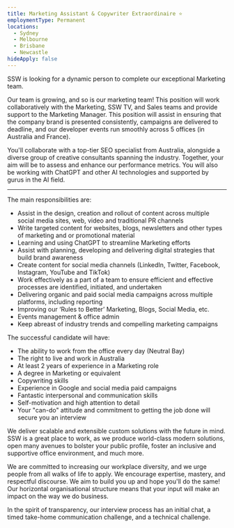 ```yaml
---
title: Marketing Assistant & Copywriter Extraordinaire ⭐️
employmentType: Permanent
locations:
  - Sydney
  - Melbourne
  - Brisbane
  - Newcastle
hideApply: false
---
```


SSW is looking for a dynamic person to complete our exceptional Marketing team.

Our team is growing, and so is our marketing team! This position will work collaboratively with the Marketing, SSW TV, and Sales teams and provide support to the Marketing Manager. This position will assist in ensuring that the company brand is presented consistently, campaigns are delivered to deadline, and our developer events run smoothly across 5 offices (in Australia and France).  

You'll collaborate with a top-tier SEO specialist from Australia, alongside a diverse group of creative consultants spanning the industry. Together, your aim will be to assess and enhance our performance metrics. You will also be working with ChatGPT and other AI technologies and supported by gurus in the AI field. 

***

The main responsibilities are:

* Assist in the design, creation and rollout of content across multiple social media sites, web, video and traditional PR channels 
* Write targeted content for websites, blogs, newsletters and other types of marketing and or promotional material 
* Learning and using ChatGPT to streamline Marketing efforts 
* Assist with planning, developing and delivering digital strategies that build brand awareness 
* Create content for social media channels (LinkedIn, Twitter, Facebook, Instagram, YouTube and TikTok) 
* Work effectively as a part of a team to ensure efficient and effective processes are identified, initiated, and undertaken 
* Delivering organic and paid social media campaigns across multiple platforms, including reporting 
* Improving our ‘Rules to Better’ Marketing, Blogs, Social Media, etc. 
* Events management & office admin 
* Keep abreast of industry trends and compelling marketing campaigns 

The successful candidate will have:

* The ability to work from the office every day (Neutral Bay) 
* The right to live and work in Australia 
* At least 2 years of experience in a Marketing role 
* A degree in Marketing or equivalent 
* Copywriting skills 
* Experience in Google and social media paid campaigns 
* Fantastic interpersonal and communication skills 
* Self-motivation and high attention to detail 
* Your "can-do" attitude and commitment to getting the job done will secure you an interview 

We deliver scalable and extensible custom solutions with the future in mind. SSW is a great place to work, as we produce world-class modern solutions, open many avenues to bolster your public profile, foster an inclusive and supportive office environment, and much more. 

We are committed to increasing our workplace diversity, and we urge people from all walks of life to apply. We encourage expertise, mastery, and respectful discourse. We aim to build you up and hope you'll do the same! Our horizontal organisational structure means that your input will make an impact on the way we do business. 

In the spirit of transparency, our interview process has an initial chat, a timed take-home communication challenge, and a technical challenge. 

